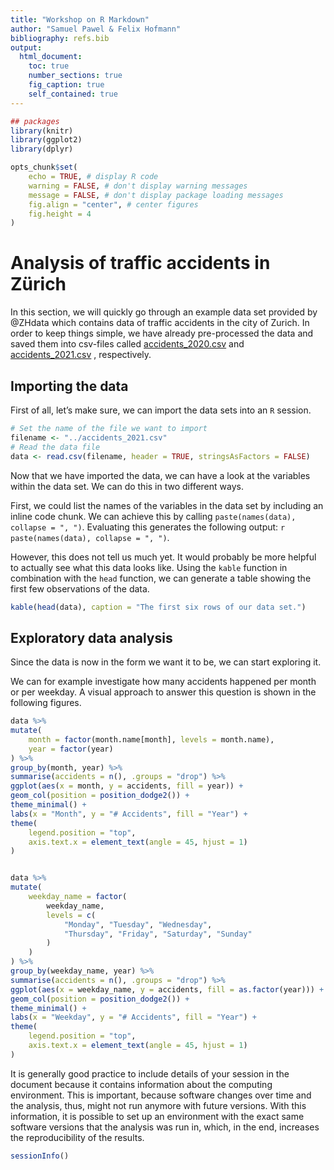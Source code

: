 ```yaml
---
title: "Workshop on R Markdown"
author: "Samuel Pawel & Felix Hofmann"
bibliography: refs.bib
output:
  html_document:
    toc: true
    number_sections: true
    fig_caption: true
    self_contained: true
---
```


```r
## packages
library(knitr)
library(ggplot2)
library(dplyr)

opts_chunk$set(
    echo = TRUE, # display R code
    warning = FALSE, # don't display warning messages
    message = FALSE, # don't display package loading messages
    fig.align = "center", # center figures
    fig.height = 4
)
```

# Analysis of traffic accidents in Zürich

In this section, we will quickly go through an example data set provided
by @ZHdata which contains data of traffic accidents in the city of
Zurich. In order to keep things simple, we have already pre-processed
the data and saved them into csv-files called
[accidents_2020.csv](https://raw.githubusercontent.com/crsuzh/dynamicReporting/presentation/workshop/accidents_2020.csv)
and
[accidents_2021.csv](https://raw.githubusercontent.com/crsuzh/dynamicReporting/presentation/workshop/accidents_2021.csv)
, respectively.

## Importing the data

First of all, let's make sure, we can import the data sets into an `R`
session.

```r
# Set the name of the file we want to import
filename <- "../accidents_2021.csv"
# Read the data file
data <- read.csv(filename, header = TRUE, stringsAsFactors = FALSE)
```

Now that we have imported the data, we can have a look at the variables
within the data set. We can do this in two different ways.

First, we could list the names of the variables in the data set by
including an inline code chunk. We can achieve this by calling
`paste(names(data), collapse = ", ")`. Evaluating this generates the
following output: `r paste(names(data), collapse = ", ")`.

However, this does not tell us much yet. It would probably be more
helpful to actually see what this data looks like. Using the `kable`
function in combination with the `head` function, we can generate a
table showing the first few observations of the data.

```r
kable(head(data), caption = "The first six rows of our data set.")
```

## Exploratory data analysis

Since the data is now in the form we want it to be, we can start
exploring it.

We can for example investigate how many accidents happened per month or
per weekday. A visual approach to answer this question is shown in the 
following figures.

```r
data %>%
mutate(
    month = factor(month.name[month], levels = month.name),
    year = factor(year)
) %>%
group_by(month, year) %>%
summarise(accidents = n(), .groups = "drop") %>%
ggplot(aes(x = month, y = accidents, fill = year)) +
geom_col(position = position_dodge2()) +
theme_minimal() +
labs(x = "Month", y = "# Accidents", fill = "Year") +
theme(
    legend.position = "top",
    axis.text.x = element_text(angle = 45, hjust = 1)
)


data %>%
mutate(
    weekday_name = factor(
        weekday_name,
        levels = c(
            "Monday", "Tuesday", "Wednesday",
            "Thursday", "Friday", "Saturday", "Sunday"
        )
    )
) %>%
group_by(weekday_name, year) %>%
summarise(accidents = n(), .groups = "drop") %>%
ggplot(aes(x = weekday_name, y = accidents, fill = as.factor(year))) +
geom_col(position = position_dodge2()) +
theme_minimal() +
labs(x = "Weekday", y = "# Accidents", fill = "Year") +
theme(
    legend.position = "top",
    axis.text.x = element_text(angle = 45, hjust = 1)
)
```

It is generally good practice to include details of your session
in the document because it contains information about the computing environment.
This is important, because software changes over time and the analysis, thus, might
not run anymore with future versions. With this information, it is possible to
set up an environment with the exact same software versions that the analysis was
run in, which, in the end, increases the reproducibility of the results.

```r
sessionInfo()
```

